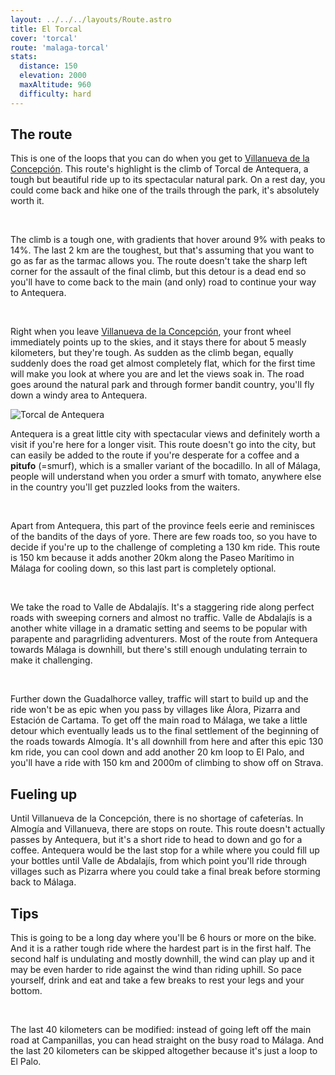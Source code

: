 ```yaml
---
layout: ../../../layouts/Route.astro
title: El Torcal
cover: 'torcal'
route: 'malaga-torcal'
stats:
  distance: 150
  elevation: 2000
  maxAltitude: 960
  difficulty: hard
---
```


## The route

This is one of the loops that you can do when you get to [Villanueva de la Concepción](/destinations/malaga/almogia).
This route's highlight is the climb of Torcal de Antequera, a tough but beautiful ride up to its spectacular natural park. 
On a rest day, you could come back and hike one of the trails through the park, it's absolutely worth it.

&nbsp;

The climb is a tough one, with gradients that hover around 9% with peaks to 14%. 
The last 2 km are the toughest, but that's assuming that you want to go as far as the tarmac allows you.
The route doesn't take the sharp left corner for the assault of the final climb, but this detour is a dead end so you'll have to come back to the main (and only) road to continue your way to Antequera.

&nbsp;

Right when you leave [Villanueva de la Concepción](/destinations/malaga/almogia), your front wheel immediately points up to the skies, and it stays there for about 5 measly kilometers, but they're tough.
As sudden as the climb began, equally suddenly does the road get almost completely flat, which for the first time will make you look at where you are and let the views soak in.
The road goes around the natural park and through former bandit country, you'll fly down a windy area to Antequera.

<img
  src="/routes/torcal/climb.png"
  alt="Torcal de Antequera"
  class="mt-4 mb-8"
  height={200}
  width={750}
/>

Antequera is a great little city with spectacular views and definitely worth a visit if you're here for a longer visit.
This route doesn't go into the city, but can easily be added to the route if you're desperate for a coffee and a **pitufo** (=smurf), which is a smaller variant of the bocadillo.
In all of Málaga, people will understand when you order a smurf with tomato, anywhere else in the country you'll get puzzled looks from the waiters.

&nbsp;

Apart from Antequera, this part of the province feels eerie and reminisces of the bandits of the days of yore.
There are few roads too, so you have to decide if you're up to the challenge of completing a 130 km ride. This route is 150 km because it adds another 20km along the Paseo Marítimo in Málaga for cooling down, so this last part is completely optional.

&nbsp;

We take the road to Valle de Abdalajís. It's a staggering ride along perfect roads with sweeping corners and almost no traffic.
Valle de Abdalajís is a another white village in a dramatic setting and seems to be popular with parapente and paragrliding adventurers.
Most of the route from Antequera towards Málaga is downhill, but there's still enough undulating terrain to make it challenging.

&nbsp;

Further down the Guadalhorce valley, traffic will start to build up and the ride won't be as epic when you pass by villages like Álora, Pizarra and Estación de Cartama.
To get off the main road to Málaga, we take a little detour which eventually leads us to the final settlement of the beginning of the roads towards Almogía.
It's all downhill from here and after this epic 130 km ride, you can cool down and add another 20 km loop to El Palo, and you'll have a ride with 150 km and 2000m of climbing to show off on Strava.

## Fueling up

Until Villanueva de la Concepción, there is no shortage of cafeterías. In Almogía and Villanueva, there are stops on route.
This route doesn't actually passes by Antequera, but it's a short ride to head to down and go for a coffee. 
Antequera would be the last stop for a while where you could fill up your bottles until Valle de Abdalajís, from which point you'll ride through villages such as Pizarra where you could take a final break before storming back to Málaga.

## Tips

This is going to be a long day where you'll be 6 hours or more on the bike.
And it is a rather tough ride where the hardest part is in the first half.
The second half is undulating and mostly downhill, the wind can play up and it may be even harder to ride against the wind than riding uphill.
So pace yourself, drink and eat and take a few breaks to rest your legs and your bottom.

&nbsp;

The last 40 kilometers can be modified: instead of going left off the main road at Campanillas, you can head straight on the busy road to Málaga.
And the last 20 kilometers can be skipped altogether because it's just a loop to El Palo.